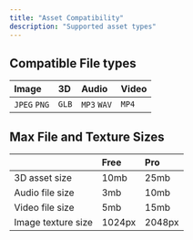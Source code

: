 ```yaml
---
title: "Asset Compatibility"
description: "Supported asset types"
---
```


## Compatible File types

| Image | 3D | Audio | Video |
| :---  | :---  | :---  | :---  |
| `JPEG` `PNG` | `GLB` | `MP3` `WAV` | `MP4` |


## Max File and Texture Sizes
| | Free | Pro | 
| :---  | :---  | :---  | 
| 3D asset size | 10mb | 25mb |
| Audio file size | 3mb | 10mb |
| Video file size | 5mb | 15mb |
| Image texture size | 1024px | 2048px |